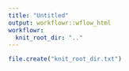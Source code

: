 ---
title: "Untitled"
output: workflowr::wflow_html
workflowr:
  knit_root_dir: ".."
---

```{r}
file.create("knit_root_dir.txt")
```
